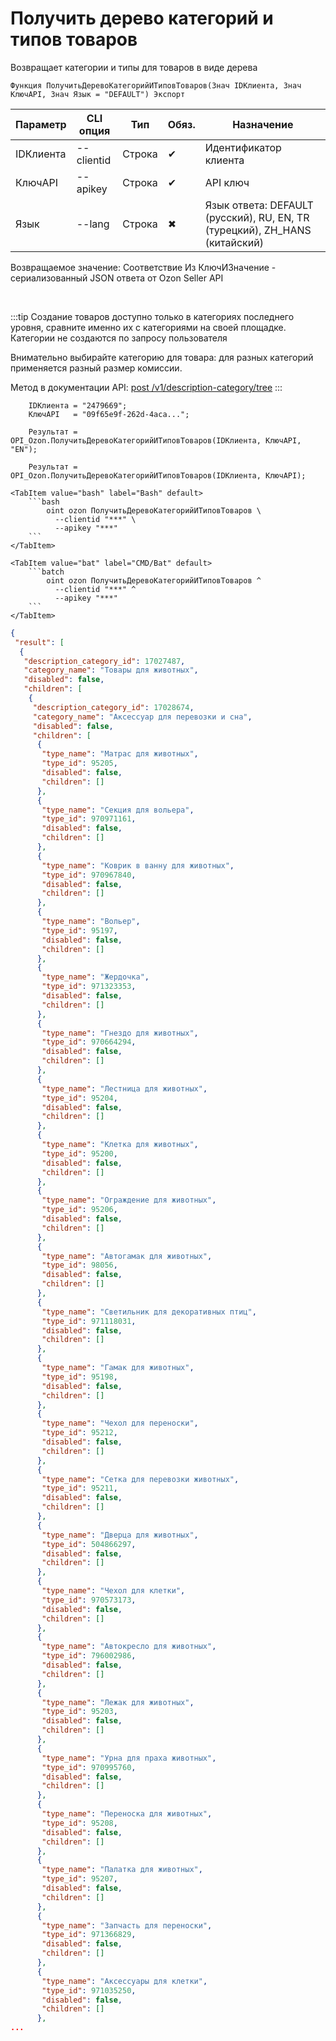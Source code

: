 ﻿---
sidebar_position: 1
description: Получить дерево категорий и типов товаров и другие функции для работы с Ozon в Открытом пакете интеграций - бесплатной open-source библиотеке интеграций для 1С:Предприятие 8, OneScript и CLI
keywords: [1C, 1С, 1С:Предприятие, 1С:Предприятие 8.3, API, Интеграция, Сервисы, Обмен, OneScript, CLI, Ozon]
---


# Получить дерево категорий и типов товаров
 Возвращает категории и типы для товаров в виде дерева



`Функция ПолучитьДеревоКатегорийИТиповТоваров(Знач IDКлиента, Знач КлючAPI, Знач Язык = "DEFAULT") Экспорт`

  | Параметр | CLI опция | Тип | Обяз. | Назначение |
  |-|-|-|-|-|
  | IDКлиента | --clientid | Строка | &#x2714; | Идентификатор клиента |
  | КлючAPI | --apikey | Строка | &#x2714; | API ключ |
  | Язык | --lang | Строка | &#x2716; | Язык ответа: DEFAULT (русский), RU, EN, TR (турецкий), ZH_HANS (китайский) |

  
  Возвращаемое значение:   Соответствие Из КлючИЗначение - сериализованный JSON ответа от Ozon Seller API

<br/>

:::tip
Создание товаров доступно только в категориях последнего уровня, сравните именно их с категориями на своей площадке. Категории не создаются по запросу пользователя

Внимательно выбирайте категорию для товара: для разных категорий применяется разный размер комиссии.

Метод в документации API: [post /v1/description-category/tree](https://docs.ozon.ru/api/seller/#operation/DescriptionCategoryAPI_GetTree)
:::
<br/>


```bsl title="Пример использования для 1С:Предприятие/OneScript"
    IDКлиента = "2479669";
    КлючAPI   = "09f65e9f-262d-4aca...";

    Результат = OPI_Ozon.ПолучитьДеревоКатегорийИТиповТоваров(IDКлиента, КлючAPI, "EN");

    Результат = OPI_Ozon.ПолучитьДеревоКатегорийИТиповТоваров(IDКлиента, КлючAPI);
```
    

 <Tabs>
  
    <TabItem value="bash" label="Bash" default>
        ```bash
            oint ozon ПолучитьДеревоКатегорийИТиповТоваров \
              --clientid "***" \
              --apikey "***"
        ```
    </TabItem>
  
    <TabItem value="bat" label="CMD/Bat" default>
        ```batch
            oint ozon ПолучитьДеревоКатегорийИТиповТоваров ^
              --clientid "***" ^
              --apikey "***"
        ```
    </TabItem>
</Tabs>


```json title="Результат"
{
 "result": [
  {
   "description_category_id": 17027487,
   "category_name": "Товары для животных",
   "disabled": false,
   "children": [
    {
     "description_category_id": 17028674,
     "category_name": "Аксессуар для перевозки и сна",
     "disabled": false,
     "children": [
      {
       "type_name": "Матрас для животных",
       "type_id": 95205,
       "disabled": false,
       "children": []
      },
      {
       "type_name": "Секция для вольера",
       "type_id": 970971161,
       "disabled": false,
       "children": []
      },
      {
       "type_name": "Коврик в ванну для животных",
       "type_id": 970967840,
       "disabled": false,
       "children": []
      },
      {
       "type_name": "Вольер",
       "type_id": 95197,
       "disabled": false,
       "children": []
      },
      {
       "type_name": "Жердочка",
       "type_id": 971323353,
       "disabled": false,
       "children": []
      },
      {
       "type_name": "Гнездо для животных",
       "type_id": 970664294,
       "disabled": false,
       "children": []
      },
      {
       "type_name": "Лестница для животных",
       "type_id": 95204,
       "disabled": false,
       "children": []
      },
      {
       "type_name": "Клетка для животных",
       "type_id": 95200,
       "disabled": false,
       "children": []
      },
      {
       "type_name": "Ограждение для животных",
       "type_id": 95206,
       "disabled": false,
       "children": []
      },
      {
       "type_name": "Автогамак для животных",
       "type_id": 98056,
       "disabled": false,
       "children": []
      },
      {
       "type_name": "Светильник для декоративных птиц",
       "type_id": 971118031,
       "disabled": false,
       "children": []
      },
      {
       "type_name": "Гамак для животных",
       "type_id": 95198,
       "disabled": false,
       "children": []
      },
      {
       "type_name": "Чехол для переноски",
       "type_id": 95212,
       "disabled": false,
       "children": []
      },
      {
       "type_name": "Сетка для перевозки животных",
       "type_id": 95211,
       "disabled": false,
       "children": []
      },
      {
       "type_name": "Дверца для животных",
       "type_id": 504866297,
       "disabled": false,
       "children": []
      },
      {
       "type_name": "Чехол для клетки",
       "type_id": 970573173,
       "disabled": false,
       "children": []
      },
      {
       "type_name": "Автокресло для животных",
       "type_id": 796002986,
       "disabled": false,
       "children": []
      },
      {
       "type_name": "Лежак для животных",
       "type_id": 95203,
       "disabled": false,
       "children": []
      },
      {
       "type_name": "Урна для праха животных",
       "type_id": 970995760,
       "disabled": false,
       "children": []
      },
      {
       "type_name": "Переноска для животных",
       "type_id": 95208,
       "disabled": false,
       "children": []
      },
      {
       "type_name": "Палатка для животных",
       "type_id": 95207,
       "disabled": false,
       "children": []
      },
      {
       "type_name": "Запчасть для переноски",
       "type_id": 971366829,
       "disabled": false,
       "children": []
      },
      {
       "type_name": "Аксессуары для клетки",
       "type_id": 971035250,
       "disabled": false,
       "children": []
      },
...
```
